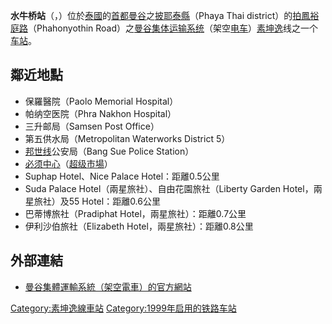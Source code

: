 {{NoteTA|G1=Railway}}
{{Infobox station
| name = [[File:BTS_N7.svg|50px]]<br/>水牛橋
| native_name = สะพานควาย
| type = {{rint|bangkok|Sukhumvit}}
| image = Bangkok skytrain Saphan Khwal.JPG
| image_caption = 水牛橋
| address = {{THA}}[[曼谷|曼谷]][[披耶泰縣|披耶泰縣]]
| coordinates = {{coord|13|47|37.68|N|100|32|59.03|E|region:TH_type:railwaystation}}
| owned = {{link-en|曼谷大都會管理局|Bangkok Metropolitan Administration}}（BMA）
| operator = [[BTS集團控股|曼谷大眾交通系統公共有限公司]]（BTSC）
| line = [[素坤逸線|素坤逸線]]
| other = 
| code = N7
| opened = 1999年12月5日
}}
'''水牛桥站'''（{{thai|t=สถานีสะพานควาย|phon=S̄t̄hānī s̄aphānkhwāy|r=Sathani Saphan Khwai}}，{{IPA-th|sā.tʰǎː.nīː sā.pʰāːn kʰwāːj|pron}}）位於[[泰國|泰國]]的[[首都|首都]][[曼谷|曼谷]]之[[披耶泰縣|披耶泰縣]]（Phaya Thai district）的[[拍鳳裕庭路|拍鳳裕庭路]]（Phahonyothin Road）之[[曼谷集体运输系统|曼谷集体运输系统]]（架空[[电车|电车]]）[[素坤逸|素坤逸]]线之一个[[车站|车站]]。

== 鄰近地點 ==
* 保羅醫院（Paolo Memorial Hospital）
* 帕纳空医院（Phra Nakhon Hospital）
* 三升邮局（Samsen Post Office）
* 第五供水局（Metropolitan Waterworks District 5）
* [[邦世线|邦世线]]公安局（Bang Sue Police Station）
* [[必须中心|必须中心]]（[[超级市場|超级市場]]）
* Suphap Hotel、Nice Palace Hotel：距離0.5公里
* Suda Palace Hotel（兩星旅社）、自由花園旅社（Liberty Garden Hotel，兩星旅社）及55 Hotel：距離0.6公里
* 巴蒂博旅社（Pradiphat Hotel，兩星旅社）：距離0.7公里
* 伊利沙伯旅社（Elizabeth Hotel，兩星旅社）：距離0.8公里

== 外部連結 ==
* [https://web.archive.org/web/20081217025639/http://www.bts.co.th/en/index.asp 曼谷集體運輸系統（架空電車）的官方網站]
{{素坤逸線}}
[[Category:素坤逸線車站|Category:素坤逸線車站]]
[[Category:1999年启用的铁路车站|Category:1999年启用的铁路车站]]